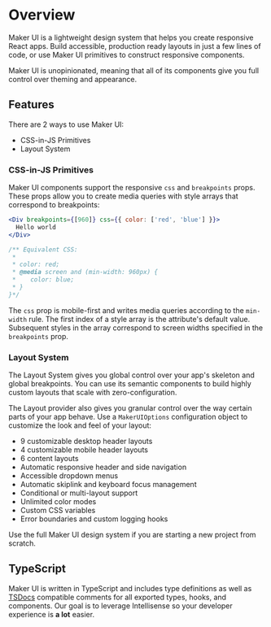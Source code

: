 # Overview

Maker UI is a lightweight design system that helps you create responsive React apps. Build accessible, production ready layouts in just a few lines of code, or use Maker UI primitives to construct responsive components.

Maker UI is unopinionated, meaning that all of its components give you full control over theming and appearance.

## Features

There are 2 ways to use Maker UI:

- CSS-in-JS Primitives
- Layout System

### CSS-in-JS Primitives

Maker UI components support the responsive `css` and `breakpoints` props. These props allow you to create media queries with style arrays that correspond to breakpoints:

```jsx
<Div breakpoints={[960]} css={{ color: ['red', 'blue'] }}>
  Hello world
</Div>

/** Equivalent CSS:
 * 
 * color: red;
 * @media screen and (min-width: 960px) {
 *    color: blue;
 * }
}*/
```

The `css` prop is mobile-first and writes media queries according to the `min-width` rule. The first index of a style array is the attribute's default value. Subsequent styles in the array correspond to screen widths specified in the `breakpoints` prop.

### Layout System

The Layout System gives you global control over your app's skeleton and global breakpoints. You can use its semantic components to build highly custom layouts that scale with zero-configuration.

The Layout provider also gives you granular control over the way certain parts of your app behave. Use a `MakerUIOptions` configuration object to customize the look and feel of your layout:

- 9 customizable desktop header layouts
- 4 customizable mobile header layouts
- 6 content layouts
- Automatic responsive header and side navigation
- Accessible dropdown menus
- Automatic skiplink and keyboard focus management
- Conditional or multi-layout support
- Unlimited color modes
- Custom CSS variables
- Error boundaries and custom logging hooks

<Callout type="suggestion">
  Use the full Maker UI design system if you are starting a new project from
  scratch.
</Callout>

## TypeScript

Maker UI is written in TypeScript and includes type definitions as well as [TSDocs](https://tsdoc.org/) compatible comments for all exported types, hooks, and components. Our goal is to leverage Intellisense so your developer experience is **a lot** easier.
